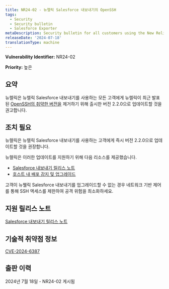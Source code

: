 ```yaml
---
title: NR24-02 - 뉴렐릭 Salesforce 내보내기의 OpenSSH
tags:
  - Security
  - Security bulletin
  - Salesforce Exporter
metaDescription: Security bulletin for all customers using the New Relic Salesforce Exporter.
releaseDate: '2024-07-18'
translationType: machine
---
```


<DNT>**Vulnerability Identifier:**</DNT> NR24-02

<DNT>**Priority:**</DNT> 높은

## 요약

뉴렐릭은 뉴렐릭 Salesforce 내보내기를 사용하는 모든 고객에게 뉴렐릭이 최근 발표된 [OpenSSH의 취약한 버전을](https://nvd.nist.gov/vuln/detail/CVE-2024-6387) 제거하기 위해 출시한 버전 2.2.0으로 업데이트할 것을 권고합니다.

## 조치 필요

뉴렐릭은 뉴렐릭 Salesforce 내보내기를 사용하는 고객에게 즉시 버전 2.2.0으로 업데이트할 것을 권장합니다.

뉴렐릭은 이러한 업데이트를 지원하기 위해 다음 리소스를 제공했습니다.

* [Salesforce 내보내기 릴리스 노트](https://github.com/newrelic/newrelic-salesforce-exporter/releases/tag/2.2.0)
* [호스트 내 배포 감지 및 업그레이드](https://github.com/newrelic/newrelic-salesforce-exporter?tab=readme-ov-file#upgrading-on-host-deployments)

고객이 뉴웰릭 Salesforce 내보내기를 업그레이드할 수 없는 경우 네트워크 기반 제어를 통해 SSH 액세스를 제한하여 공격 위험을 최소화하세요.

## 지원 릴리스 노트

[Salesforce 내보내기 릴리스 노트](https://github.com/newrelic/newrelic-salesforce-exporter/releases/tag/2.2.0)

## 기술적 취약점 정보

[CVE-2024-6387](https://cve.mitre.org/cgi-bin/cvename.cgi?name=CVE-2024-6387)

## 출판 이력

2024년 7월 18일 - NR24-02 게시됨